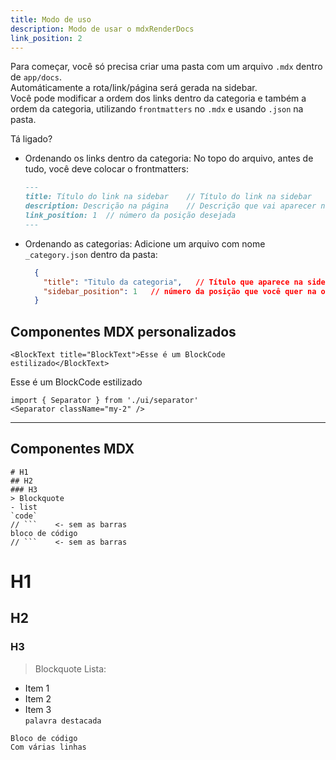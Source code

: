 ```yaml
---
title: Modo de uso
description: Modo de usar o mdxRenderDocs
link_position: 2
---
```


Para começar, você só precisa criar uma pasta com um arquivo `.mdx` dentro de `app/docs`.  
Automáticamente a rota/link/página será gerada na sidebar.  
Você pode modificar a ordem dos links dentro da categoria e também a ordem da categoria, utilizando `frontmatters` no `.mdx` e usando `.json` na pasta.

Tá ligado?

- Ordenando os links dentro da categoria:
  No topo do arquivo, antes de tudo, você deve colocar o frontmatters:
  ```markdown
  ---
  title: Título do link na sidebar    // Título do link na sidebar
  description: Descrição na página    // Descrição que vai aparecer no componente acima da página
  link_position: 1  // número da posição desejada
  ---
  ```
- Ordenando as categorias:
  Adicione um arquivo com nome `_category.json` dentro da pasta:
  ```json
    {
      "title": "Titulo da categoria",   // Título que aparece na sidebar
      "sidebar_position": 1   // número da posição que você quer na ordem
    }
  ```

## Componentes MDX personalizados
<Separator className="mb-8" />

```tsx
<BlockText title="BlockText">Esse é um BlockCode estilizado</BlockText>
```

<BlockText title="BlockText">Esse é um BlockCode estilizado</BlockText>

<Separator className="my-8" />

```tsx
import { Separator } from './ui/separator'
<Separator className="my-2" />
```
<Separator className="my-2" />

---

## Componentes MDX
<Separator className="mb-8" />

```tsx
# H1
## H2
### H3
> Blockquote
- list
`code`
// ```    <- sem as barras
bloco de código
// ```    <- sem as barras

```
# H1
## H2
### H3
> Blockquote
Lista:
- Item 1
- Item 2
- Item 3  
`palavra destacada`
```
Bloco de código
Com várias linhas
```
